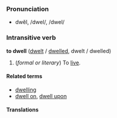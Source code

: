 === Pronunciation ===
*dwĕl, /dwel/, /dwel/

=== Intransitive verb ===
'''to dwell''' ([[dwelt]] / [[dwelled]], dwelt / dwelled)

#(''formal or literary'') To [[live]].

==== Related terms ====
*[[dwelling]]
*[[dwell on]], [[dwell upon]]

==== Translations ====
<!--presumably these are wrong (for "wander"?)
*Dutch: [[rondhangen]]
*Indonesian: [[tinggal]], [[diam|berdiam]], [[diam|mendiami]]
*Japanese: [[住む]] ([[すむ]], sumu), [[住んでいる]] ([[すんでいる]], sunde-iru)
-->